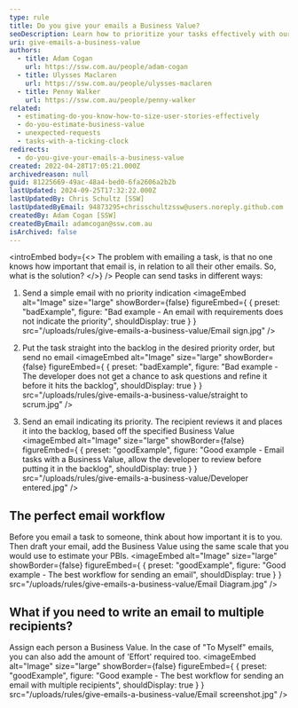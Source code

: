 ```yaml
---
type: rule
title: Do you give your emails a Business Value?
seoDescription: Learn how to prioritize your tasks effectively with our expert guide.
uri: give-emails-a-business-value
authors:
  - title: Adam Cogan
    url: https://ssw.com.au/people/adam-cogan
  - title: Ulysses Maclaren
    url: https://ssw.com.au/people/ulysses-maclaren
  - title: Penny Walker
    url: https://ssw.com.au/people/penny-walker
related:
  - estimating-do-you-know-how-to-size-user-stories-effectively
  - do-you-estimate-business-value
  - unexpected-requests
  - tasks-with-a-ticking-clock
redirects:
  - do-you-give-your-emails-a-business-value
created: 2022-04-28T17:05:21.000Z
archivedreason: null
guid: 81225669-49ac-48a4-bed0-6fa2606a2b2b
lastUpdated: 2024-09-25T17:32:22.000Z
lastUpdatedBy: Chris Schultz [SSW]
lastUpdatedByEmail: 94873295+chrisschultzssw@users.noreply.github.com
createdBy: Adam Cogan [SSW]
createdByEmail: adamcogan@ssw.com.au
isArchived: false
---
```


<introEmbed
  body={<>
The problem with emailing a task, is that no one knows how important that email is, in relation to all their other emails. So, what is the solution?
  </>}
/>
People can send tasks in different ways:

1. Send a simple email with no priority indication
<imageEmbed
  alt="Image"
  size="large"
  showBorder={false}
  figureEmbed={ {
    preset: "badExample",
    figure: "Bad example - An email with requirements does not indicate the priority",
    shouldDisplay: true
  } }
  src="/uploads/rules/give-emails-a-business-value/Email sign.jpg"
/>

2. Put the task straight into the backlog in the desired priority order, but send no email
<imageEmbed
  alt="Image"
  size="large"
  showBorder={false}
  figureEmbed={ {
    preset: "badExample",
    figure: "Bad example - The developer does not get a chance to ask questions and refine it before it hits the backlog",
    shouldDisplay: true
  } }
  src="/uploads/rules/give-emails-a-business-value/straight to scrum.jpg"
/>

3. Send an email indicating its priority. The recipient reviews it and places it into the backlog, based off the specified Business Value
<imageEmbed
  alt="Image"
  size="large"
  showBorder={false}
  figureEmbed={ {
    preset: "goodExample",
    figure: "Good example - Email tasks with a Business Value, allow the developer to review before putting it in the backlog",
    shouldDisplay: true
  } }
  src="/uploads/rules/give-emails-a-business-value/Developer entered.jpg"
/>

## The perfect email workflow

Before you email a task to someone, think about how important it is to you. Then draft your email, add the Business Value using the same scale that you would use to estimate your PBIs.
<imageEmbed
  alt="Image"
  size="large"
  showBorder={false}
  figureEmbed={ {
    preset: "goodExample",
    figure: "Good example - The best workflow for sending an email",
    shouldDisplay: true
  } }
  src="/uploads/rules/give-emails-a-business-value/Email Diagram.jpg"
/>

## What if you need to write an email to multiple recipients?

Assign each person a Business Value. In the case of "To Myself" emails, you can also add the amount of 'Effort' required too.
<imageEmbed
  alt="Image"
  size="large"
  showBorder={false}
  figureEmbed={ {
    preset: "goodExample",
    figure: "Good example - The best workflow for sending an email with multiple recipients",
    shouldDisplay: true
  } }
  src="/uploads/rules/give-emails-a-business-value/Email screenshot.jpg"
/>
